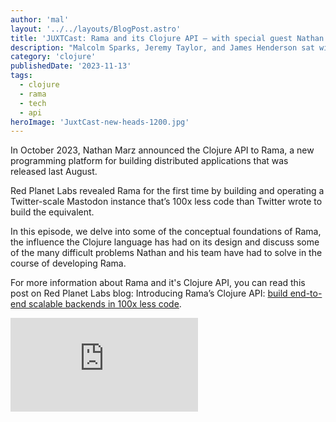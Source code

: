 ```yaml
---
author: 'mal'
layout: '../../layouts/BlogPost.astro'
title: 'JUXTCast: Rama and its Clojure API — with special guest Nathan Marz'
description: "Malcolm Sparks, Jeremy Taylor, and James Henderson sat with Nathan Marz to talk about Rama, and the influence the Clojure language has had on its design."
category: 'clojure'
publishedDate: '2023-11-13'
tags:
  - clojure
  - rama
  - tech
  - api
heroImage: 'JuxtCast-new-heads-1200.jpg'
---
```


In October 2023, Nathan Marz announced the Clojure API to Rama, a new programming platform for building distributed applications that was released last August.

Red Planet Labs revealed Rama for the first time by building and operating a Twitter-scale Mastodon instance that’s 100x less code than Twitter wrote to build the equivalent.

In this episode, we delve into some of the conceptual foundations of Rama, the influence the Clojure language has had on its design and discuss some of the many difficult problems Nathan and his team have had to solve in the course of developing Rama.

For more information about Rama and it's Clojure API, you can read this post on Red Planet Labs blog: Introducing Rama’s Clojure API: [build end-to-end scalable backends in 100x less code](https://blog.redplanetlabs.com/2023/10/11/introducing-ramas-clojure-api/).

<iframe
  class='aspect-video w-full'
  src="https://www.youtube.com/embed/ILK75AAf9VE"
  title="JUXTCast Season 5 Episode 6: Rama and its Clojure API — with special guest Nathan Marz"
  frameborder="0"
  allow="accelerometer; autoplay; clipboard-write; encrypted-media; gyroscope; picture-in-picture; web-share"
  allowfullscreen
></iframe>
